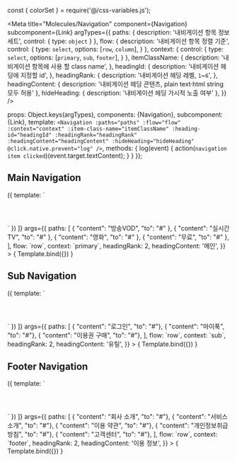 const { colorSet } = require('@/css-variables.js');

<Meta
  title="Molecules/Navigation"
  component={Navigation}
  subcomponent={Link}
  argTypes={{
    paths: {
      description: '내비게이션 항목 정보 세트',
      control: {
        type: `object`
      }
    },
    flow: {
      description: '내비게이션 항목 정렬 기준',
      control: {
        type: `select`,
        options: [`row`, `column`],
      }
    },
    context: {
      control: {
        type: `select`,
        options: [`primary`, `sub`, `footer`],
      }
    },
    itemClassName: {
      description: '내비게이션 항목에 사용 할 class name',
    },
    headingId: {
      description: '내비게이션 헤딩에 지정할 id',
    },
    headingRank: {
      description: '내비게이션 헤딩 레벨, `1`~`6`',
    },
    headingContent: {
      description: '내비게이션 헤딩 콘텐츠, plain text·html string 모두 허용'
    },
    hideHeading: {
      description: '내비게이션 헤딩 가시적 노출 여부'
    },
  }}
/>

  props: Object.keys(argTypes),
  components: {Navigation},
  subcomponent:{Link},
  template: `
    <Navigation
      :paths="paths"
      :flow="flow"
      :context="context"
      :item-class-name="itemClassName"
      :heading-id="headingId"
      :headingRank="headingRank"
      :headingContent="headingContent"
      :hideHeading="hideHeading"
      @click.native.prevent="log"
    />
  `,
  methods: {
    log(event) {
      action(`navigation item clicked`)(event.target.textContent);
    }
  }
});

## Main Navigation

<Canvas>
  <Story
    name="Main Navigation"
    parameters={{
      backgrounds: {
        default: 'header',
      },
    }}
    decorators={[
      () => ({ template: `<div style="background-color: ${colorSet.grey.darken}; padding: 2em"><story /></div>` })
    ]}
    args={{
      paths: [
        { "content": "방송VOD", "to": "#" },
        { "content": "실시간TV", "to": "#" },
        { "content": "영화", "to": "#" },
        { "content": "무료", "to": "#" },
      ],
      flow: `row`,
      context: `primary`,
      headingRank: 2,
      headingContent: '메인',
    }}
  >
    { Template.bind({}) }
  </Story>
</Canvas>

<ArgsTable story="Main Navigation" />

## Sub Navigation

<Canvas>
  <Story
    name="Sub Navigation"
    parameters={{
      backgrounds: {
        default: 'header',
      }
    }}
    decorators={[
      () => ({ template: `<div style="background-color: ${colorSet.grey.darken}; padding: 2em"><story /></div>` })
    ]}
    args={{
      paths: [
        { "content": "로그인", "to": "#"},
        { "content": "마이푹", "to": "#"},
        { "content": "이용권 구매", "to": "#"},
      ],
      flow: `row`,
      context: `sub`,
      headingRank: 2,
      headingContent: '유틸',
    }}
  >
    { Template.bind({}) }
  </Story>
</Canvas>

<ArgsTable story="Sub Navigation" />


## Footer Navigation

<Canvas>
  <Story
    name="Footer Navigation"
    parameters={{
      backgrounds: {
        default: 'footer',
      }
    }}
    decorators={[
      () => ({ template: `<div style="background-color: ${colorSet.grey.light}; padding: 2em"><story /></div>` })
    ]}
    args={{
      paths: [
        { "content": "회사 소개", "to": "#"},
        { "content": "서비스 소개", "to": "#"},
        { "content": "이용 약관", "to": "#"},
        { "content": "개인정보취급방침", "to": "#"},
        { "content": "고객센터", "to": "#"},
      ],
      flow: `row`,
      context: `footer`,
      headingRank: 2,
      headingContent: '이용 정보',
    }}
  >
    { Template.bind({}) }
  </Story>
</Canvas>

<ArgsTable story="Footer Navigation" />
